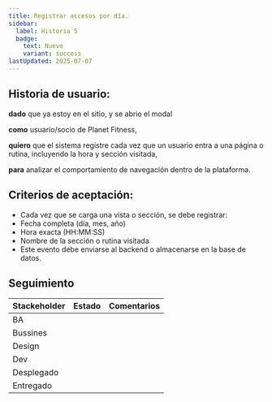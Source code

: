 ```yaml
---
title: Registrar accesos por día.
sidebar:
  label: Historia 5
  badge:
    text: Nuevo
    variant: success
lastUpdated: 2025-07-07
---
```



## Historia de usuario:

**dado** que ya estoy en el sitio, y se abrio el modal

**como** usuario/socio de Planet Fitness,

**quiero** que el sistema registre cada vez que un usuario entra a una página o rutina, incluyendo la hora y sección visitada,

**para** analizar el comportamiento de navegación dentro de la plataforma.

## Criterios de aceptación:

  - Cada vez que se carga una vista o sección, se debe registrar:
  - Fecha completa (día, mes, año)
  - Hora exacta (HH:MM:SS)
  - Nombre de la sección o rutina visitada
  - Este evento debe enviarse al backend o almacenarse en la base de datos.

## Seguimiento

| Stackeholder |                     Estado                    |             Comentarios             |
|--------------|-----------------------------------------------|------------------------------------ |
| BA           | <Badge text="Terminado" variant="note" />     |                                     |
| Bussines     | <Badge text="Pendiente" variant="caution" />  |                                     |
| Design       | <Badge text="Pendiente" variant="caution" />  |                                     |
| Dev          | <Badge text="Pendiente" variant="caution" />  |                                     |
| Desplegado   | <Badge text="Pendiente" variant="caution" />  |                                     |
| Entregado    | <Badge text="Pendiente" variant="caution" />  |                                     |

